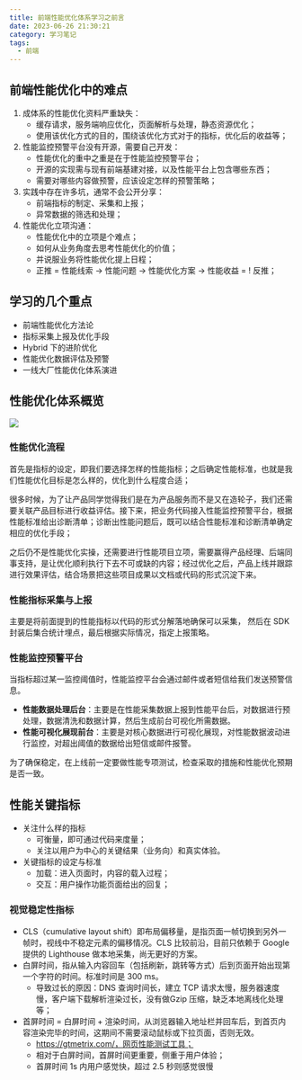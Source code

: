 ```yaml
---
title: 前端性能优化体系学习之前言
date: 2023-06-26 21:30:21
category: 学习笔记
tags:
  - 前端
---
```


## 前端性能优化中的难点

1. 成体系的性能优化资料严重缺失：
   - 缓存请求，服务端响应优化，页面解析与处理，静态资源优化；
   - 使用该优化方式的目的，围绕该优化方式对于的指标，优化后的收益等；
2. 性能监控预警平台没有开源，需要自己开发：
   - 性能优化的重中之重是在于性能监控预警平台；
   - 开源的实现需与现有前端基建对接，以及性能平台上包含哪些东西；
   - 需要对哪些内容做预警，应该设定怎样的预警策略；
3. 实践中存在许多坑，通常不会公开分享：
   - 前端指标的制定、采集和上报；
   - 异常数据的筛选和处理；
4. 性能优化立项沟通：
   - 性能优化中的立项是个难点；
   - 如何从业务角度去思考性能优化的价值；
   - 并说服业务将性能优化提上日程；
   - 正推 = 性能线索 -> 性能问题 -> 性能优化方案 -> 性能收益 = ! 反推；

## 学习的几个重点

- 前端性能优化方法论
- 指标采集上报及优化手段
- Hybrid 下的进阶优化
- 性能优化数据评估及预警
- 一线大厂性能优化体系演进

## 性能优化体系概览

![](https://cdn.jsdelivr.net/gh/mahoo12138/js-css-cdn/hexo-images/frontend/Snipaste_2023-06-23_23-07-35.png)

### 性能优化流程

首先是指标的设定，即我们要选择怎样的性能指标；之后确定性能标准，也就是我们性能优化目标是怎么样的，优化到什么程度合适；

很多时候，为了让产品同学觉得我们是在为产品服务而不是又在造轮子，我们还需要关联产品目标进行收益评估。接下来，把业务代码接入性能监控预警平台，根据性能标准给出诊断清单；诊断出性能问题后，既可以结合性能标准和诊断清单确定相应的优化手段；

之后仍不是性能优化实操，还需要进行性能项目立项，需要赢得产品经理、后端同事支持，是让优化顺利执行下去不可或缺的内容；经过优化之后，产品上线并跟踪进行效果评估，结合场景把这些项目成果以文档或代码的形式沉淀下来。

### 性能指标采集与上报

主要是将前面提到的性能指标以代码的形式分解落地确保可以采集， 然后在 SDK 封装后集合统计埋点，最后根据实际情况，指定上报策略。

### 性能监控预警平台

当指标超过某一监控阈值时，性能监控平台会通过邮件或者短信给我们发送预警信息。

- **性能数据处理后台**：主要是在性能采集数据上报到性能平台后，对数据进行预处理，数据清洗和数据计算，然后生成前台可视化所需数据。
- **性能可视化展现前台**：主要是对核心数据进行可视化展现，对性能数据波动进行监控，对超出阈值的数据给出短信或邮件报警。

为了确保稳定，在上线前一定要做性能专项测试，检查采取的措施和性能优化预期是否一致。

## 性能关键指标

- 关注什么样的指标
  - 可衡量，即可通过代码来度量；
  - 关注以用户为中心的关键结果（业务向）和真实体验。
- 关键指标的设定与标准
  - 加载：进入页面时，内容的载入过程；
  - 交互：用户操作功能页面给出的回复；

### 视觉稳定性指标

- CLS（cumulative layout shift）即布局偏移量，是指页面一帧切换到另外一帧时，视线中不稳定元素的偏移情况。CLS 比较前沿，目前只依赖于 Google 提供的 Lighthouse 做本地采集，尚无更好的方案。
- 白屏时间，指从输入内容回车（包括刷新，跳转等方式）后到页面开始出现第一个字符的时间。标准时间是 300 ms。
  - 导致过长的原因：DNS 查询时间长，建立 TCP 请求太慢，服务器速度慢，客户端下载解析渲染过长，没有做Gzip 压缩，缺乏本地离线化处理等；
- 首屏时间 = 白屏时间 + 渲染时间，从浏览器输入地址栏并回车后，到首页内容渲染完毕的时间，这期间不需要滚动鼠标或下拉页面，否则无效。
  - https://gtmetrix.com/，网页性能测试工具；
  - 相对于白屏时间，首屏时间更重要，侧重于用户体验；
  - 首屏时间 1s 内用户感觉快，超过 2.5 秒则感觉很慢
